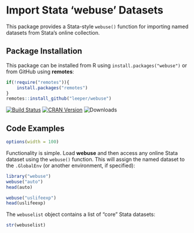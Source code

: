 # Import Stata 'webuse' Datasets

This package provides a Stata-style `webuse()` function for importing named datasets from Stata's online collection.

## Package Installation

This package can be installed from R using `install.packages("webuse")` or from GitHub using **remotes**:

```R
if(!require("remotes")){
    install.packages("remotes")
}
remotes::install_github("leeper/webuse")
```

[![Build Status](https://travis-ci.org/leeper/webuse.svg?branch=master)](https://travis-ci.org/leeper/webuse)
[![CRAN Version](http://www.r-pkg.org/badges/version/webuse)](http://cran.r-project.org/package=webuse)
![Downloads](http://cranlogs.r-pkg.org/badges/webuse)

## Code Examples

```r
options(width = 100)
```

Functionality is simple. Load **webuse** and then access any online Stata dataset using the `webuse()` function. This will assign the named dataset to the `.GlobalEnv` (or another environment, if specified):

```r
library("webuse")
webuse("auto")
head(auto)

webuse("uslifeexp")
head(uslifeexp)
```

The `webuselist` object contains a list of "core" Stata datasets:

```r
str(webuselist)
```
